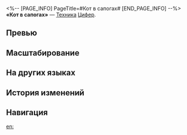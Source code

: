 <%-- [PAGE_INFO]
PageTitle=#Кот в сапогах#
[END_PAGE_INFO] --%>
{{Навык Инфобокс
|Название         = Кот в сапогах
|Изображение      = Навык Кот в сапогах.png
|Персонаж         = Цифер
|Тип              = Техника
|Тэг              = Усиление
|УронСтойк        = 
|ЭнергияГен       = 
|Энергия          = 
|Длительность     = 
|Описание         = Получает Благословение Загрея на 15 сек. В течение этого времени Цифер становится невидима для противников и её скорость передвижения повышается на 50%. Приближение к противникам в открытом мире, Виртуальной вселенной или Расходящейся вселенной немедленно даёт случайный расходный предмет. Этот эффект может сработать до 50 раз за одни земные сутки.<br />Начало боя в состоянии Благословение Загрея наносит всем противникам квантовый урон, равный 100% от силы атаки Цифер. Количество записанного Цифер урона, нанесённого этой атакой, повышается на 200%.
|Свойство1        = 
|Масштабирование1 = 
}}
'''«Кот в сапогах»''' — [[Техника]] [[Цифер]].

==Превью==
{{Превью
|Файл = Кот в сапогах Превью
}}

==Масштабирование==


==На других языках==
{{На других языках
|en   = Puss in Boots
|zhs  = 穿靴子的猫
|zht  = 穿靴子的貓
|ja   = {{Rubi|長靴|ながぐつ}}をはいた{{Rubi|猫|ねこ}}
|ko   = 장화 신은 고양이
|es   = La gata con botas
|fr   = Chat botté
|ru   = Кот в сапогах
|th   = Puss in Boots
|vi   = Chú Mèo Đi Hia
|de   = Gestiefelte Katze
|id   = Puss in Boots
|pt   = A Gata de Botas
}}

==История изменений==
{{История изменений|3.5}}

==Навигация==
{{Навык Навбокс|Цифер}}

[[en:]]